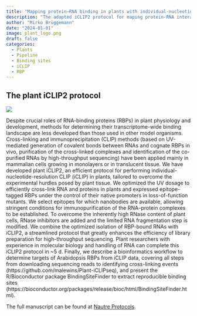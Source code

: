 ```yaml
---
title: "Mapping protein–RNA binding in plants with individual-nucleotide-resolution UV cross-linking and immunoprecipitation (plant iCLIP2)"
description: "The adapted iCLIP2 protocol for maping protein-RNA interactions in plants"
author: "Mirko Brüggemann"
date: "2024-01-01"
image: plant_logo.png
draft: false
categories:
  - Plants
  - Pipeline
  - Binding sites
  - iCLIP
  - RBP
---
```


## The plant iCLIP2 protocol

![](./plant_post.png)

Despite crucial roles of RNA-binding proteins (RBPs) in plant physiology and development, methods for determining their transcriptome-wide binding landscape are less developed than those used in other model organisms. Cross-linking and immunoprecipitation (CLIP) methods (based on UV-mediated generation of covalent bonds between RNAs and cognate RBPs in vivo, purification of the cross-linked complexes and identification of the co-purified RNAs by high-throughput sequencing) have been applied mainly in mammalian cells growing in monolayers or in translucent tissue. We have developed plant iCLIP2, an efficient protocol for performing individual-nucleotide-resolution CLIP (iCLIP) in plants, tailored to overcome the experimental hurdles posed by plant tissue. We optimized the UV dosage to efficiently cross-link RNA and proteins in plants and expressed epitope-tagged RBPs under the control of their native promoters in loss-of-function mutants. We select epitopes for which nanobodies are available, allowing stringent conditions for immunopurification of the RNA–protein complexes to be established. To overcome the inherently high RNase content of plant cells, RNase inhibitors are added and the limited RNA fragmentation step is modified. We combine the optimized isolation of RBP-bound RNAs with iCLIP2, a streamlined protocol that greatly enhances the efficiency of library preparation for high-throughput sequencing. Plant researchers with experience in molecular biology and handling of RNA can complete this iCLIP2 protocol in \~5 d. Finally, we describe a bioinformatics workflow to determine targets of Arabidopsis RBPs from iCLIP data, covering all steps from downloading sequencing reads to identifying cross-linking events (https://github.com/malewins/Plant-iCLIPseq), and present the R/Bioconductor package BindingSiteFinder to extract reproducible binding sites (https://bioconductor.org/packages/release/bioc/html/BindingSiteFinder.html).

The full manuscript can be found at [Nautre Protocols](https://www.nature.com/articles/s41596-023-00935-3).
